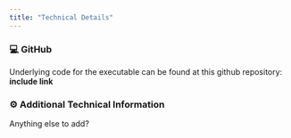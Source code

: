 ```yaml
---
title: "Technical Details"
---
```


### 💻 GitHub

Underlying code for the executable can be found at this github repository: **include link**

### ⚙️ Additional Technical Information

Anything else to add?
